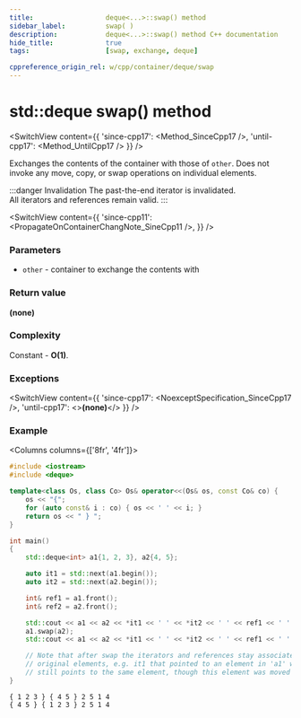 ```yaml
---
title:					deque<...>::swap() method
sidebar_label:			swap( )
description:			deque<...>::swap() method C++ documentation
hide_title:				true
tags:					[swap, exchange, deque]

cppreference_origin_rel: w/cpp/container/deque/swap
---
```



<!----------------- Codes ---------------------->

<!-- swap() -->


# std::deque swap() method

<SwitchView content={{
	'since-cpp17': <Method_SinceCpp17 />,
	'until-cpp17': <Method_UntilCpp17 />
}} />

Exchanges the contents of the container with those of `other`. Does not invoke any move, copy, or swap operations on individual elements.

:::danger Invalidation
The past-the-end iterator is invalidated.  
All iterators and references remain valid.
:::

<SwitchView content={{
    'since-cpp11': <PropagateOnContainerChangNote_SineCpp11 />,
    }} />

### Parameters

 - `other` - container to exchange the contents with

### Return value

**(none)**

### Complexity

Constant - **O(1)**.

### Exceptions

<SwitchView content={{
    'since-cpp17': <NoexceptSpecification_SinceCpp17 />,
    'until-cpp17': <><b>(none)</b></>
}} />

### Example

<Columns columns={['8fr', '4fr']}>
<div>

```cpp title='Main.cpp' showLineNumbers
#include <iostream>
#include <deque>

template<class Os, class Co> Os& operator<<(Os& os, const Co& co) {
    os << "{";
    for (auto const& i : co) { os << ' ' << i; }
    return os << " } ";
}

int main()
{
    std::deque<int> a1{1, 2, 3}, a2{4, 5};

    auto it1 = std::next(a1.begin());
    auto it2 = std::next(a2.begin());

    int& ref1 = a1.front();
    int& ref2 = a2.front();

    std::cout << a1 << a2 << *it1 << ' ' << *it2 << ' ' << ref1 << ' ' << ref2 << '\n';
    a1.swap(a2);
    std::cout << a1 << a2 << *it1 << ' ' << *it2 << ' ' << ref1 << ' ' << ref2 << '\n';

    // Note that after swap the iterators and references stay associated with their
    // original elements, e.g. it1 that pointed to an element in 'a1' with value 2
    // still points to the same element, though this element was moved into 'a2'.
}
```

</div>
<div>

```plaintext title="Possible output"
{ 1 2 3 } { 4 5 } 2 5 1 4
{ 4 5 } { 1 2 3 } 2 5 1 4
```

</div>
</Columns>
